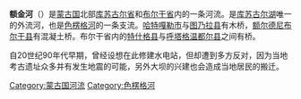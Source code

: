 {{Geobox|河流
<!-- *** Heading *** -->
| name = 额金河
| native_name = {{lang|mn|Эгийн гол}}
| other_name = Eg River
| category = 
<!-- *** Names **** --> 
| etymology = 
| nickname = 
<!-- *** Image *** -->
| image = EgiinGol.jpg
| image_caption = 哈特嘎勒市南几公里处的额金河
<!-- *** Country *** -->
| country = 蒙古国
| state_type = [[Aimags_of_Mongolia|省]]
| state = [[库苏古尔省|库苏古尔]]
| state1 = [[布尔干省|布尔干]]
| region = 
| district = 
| municipality_type = 主要城市
| municipality = [[库苏古尔省哈特嘎勒市|哈特嘎勒]]
<!-- *** Family *** -->
| parent =
| tributary_left = [[乌尔河|乌尔河]]
| tributary_left1 = [[塔尔瓦嘎台河|塔尔瓦嘎台河]]
| tributary_right = 
| city = 
| landmark = 
<!-- *** River locations *** -->
| source = [[库苏古尔湖|库苏古尔湖]]
| source_location = 临近[[哈特嘎勒|哈特嘎勒]] | source_region =  
| source_country =
| source_elevation = 1645
| source_lat_d                = 50
| source_lat_m                = 25
| source_lat_s                = 10
| source_lat_NS               = N
| source_long_d               = 100
| source_long_m               = 09
| source_long_s               = 10
| source_long_EW              = E
| source1 = 
| source1_location = | source1_region = | source1_country =
| source1_elevation = 
| source1_lat_d = | source1_lat_m = | source1_lat_s = | source1_lat_NS =
| source1_long_d = | source1_long_m = | source1_long_s = | source1_long_EW =
| source_confluence = 
| source_confluence_location = | source_confluence_region = | source_confluence_country =
| source_confluence_elevation = 
| source_confluence_lat_d = | source_confluence_lat_m = | source_confluence_lat_s = | source_confluence_lat_NS =
| source_confluence_long_d = | source_confluence_long_m = | source_confluence_long_s = | source_confluence_long_EW =
| mouth = [[色楞格河|色楞格河]]
| mouth_location = | mouth_region = | mouth_country =
| mouth_elevation = 
| mouth_lat_d                 = 49
| mouth_lat_m                 = 23
| mouth_lat_s                 = 15
| mouth_lat_NS                = N
| mouth_long_d                = 103
| mouth_long_m                = 37
| mouth_long_s                = 30
| mouth_long_EW               = E
<!-- *** Dimensions *** -->
| length = 475
| width = 
| depth = 
| volume =
| watershed = 49100
| discharge = 
| discharge_max = 
| discharge_min = 
<!-- *** Free fields *** -->
| free = | free_type = 
<!-- *** Maps *** -->
| map =
| map_caption = 
| map_background = 
| map_locator =
| map_locator_x =
| map_locator_y = 
<!-- *** Website *** --> 
| website =
<!-- *** Footnotes *** -->
| footnotes =
}}

'''额金河'''（{{lang-mn|'''Эгийн гол'''}}）是[[蒙古国|蒙古国]]北部[[库苏古尔省|库苏古尔省]]和[[布尔干省|布尔干省]]内的一条河流。是[[库苏古尔湖|库苏古尔湖]]唯一的外流河，也是[[色楞格河|色楞格河]]的一条支流。[[哈特嘎勒市|哈特嘎勒市]]与[[图乃拉县|图乃拉县]]有木桥，[[额尔德尼布尔干县|额尔德尼布尔干县]]有混凝土桥。布尔干省内的[[特什格县|特什格县]]与[[呼塔格温都尔县|呼塔格温都尔县]]之间有桥。

自20世纪90年代早期，曾经设想在此修建水电站，但却遭到多方反对，因为当地考古遗址众多并有发生地震的可能，另外大坝的兴建也会造成当地居民的搬迁。

{{DEFAULTSORT:Эгийн}}
[[Category:蒙古国河流|Category:蒙古国河流]]
[[Category:色楞格河|Category:色楞格河]]